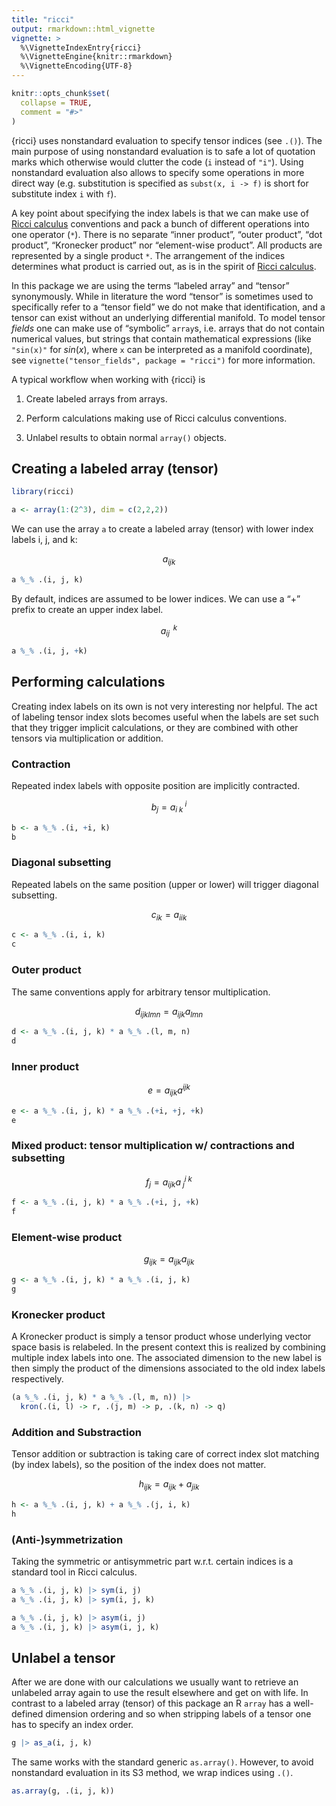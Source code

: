 ```yaml
---
title: "ricci"
output: rmarkdown::html_vignette
vignette: >
  %\VignetteIndexEntry{ricci}
  %\VignetteEngine{knitr::rmarkdown}
  %\VignetteEncoding{UTF-8}
---
```


```r
knitr::opts_chunk$set(
  collapse = TRUE,
  comment = "#>"
)
```

{ricci} uses nonstandard evaluation to specify tensor indices (see `.()`). The main purpose of using nonstandard evaluation is to safe a lot of quotation marks which otherwise would clutter the code (`i` instead of `"i"`). Using nonstandard evaluation also allows to specify some operations in more direct way (e.g. substitution is specified as `subst(x, i -> f)` is short for substitute index `i` with `f`).

A key point about specifying the index labels is that we can make use of [Ricci calculus](https://en.wikipedia.org/wiki/Ricci_calculus) conventions and pack a bunch of different operations into one operator (`*`). There is no separate "inner product", "outer product", "dot product", "Kronecker product" nor "element-wise product". All products are represented by a single product `*`. The arrangement of the indices determines what product is carried out, as is in the spirit of [Ricci calculus](https://en.wikipedia.org/wiki/Ricci_calculus).

In this package we are using the terms "labeled array" and "tensor" synonymously. While in literature the word "tensor" is sometimes used to specifically refer to a "tensor field" we do not make that identification, and a tensor can exist without an underlying differential manifold.
To model tensor *fields* one can make use of "symbolic" `array`s, i.e. arrays that do not contain numerical values, but strings that contain mathematical expressions (like `"sin(x)"` for $sin(x)$, where `x` can be interpreted as a manifold coordinate), see `vignette("tensor_fields", package = "ricci")` for more information.

A typical workflow when working with {ricci} is

1.  Create labeled arrays from arrays.

2.  Perform calculations making use of Ricci calculus conventions.

3.  Unlabel results to obtain normal `array()` objects.

## Creating a labeled array (tensor)

```r
library(ricci)

a <- array(1:(2^3), dim = c(2,2,2))
```

We can use the array `a` to create a labeled array (tensor) with lower index labels i, j, and k:

$$
a_{ijk}
$$

```r
a %_% .(i, j, k)
```

By default, indices are assumed to be lower indices. We can use a "+" prefix to create an upper index label.

$$
a_{ij}^{\;\;k}
$$

```r
a %_% .(i, j, +k)
```

## Performing calculations

Creating index labels on its own is not very interesting nor helpful. The act of labeling tensor index slots becomes useful when the labels are set such that they trigger implicit calculations, or they are combined with other tensors via multiplication or addition.

### Contraction

Repeated index labels with opposite position are implicitly contracted.

$$
b_j=a_{i\;k}^{\;i}
$$

```r
b <- a %_% .(i, +i, k)
b
```

### Diagonal subsetting

Repeated labels on the same position (upper or lower) will trigger diagonal subsetting.

$$
c_{ik}=a_{iik}
$$

```r
c <- a %_% .(i, i, k)
c
```

### Outer product

The same conventions apply for arbitrary tensor multiplication.

$$
d_{ijklmn}=a_{ijk}a_{lmn}
$$

```r
d <- a %_% .(i, j, k) * a %_% .(l, m, n)
d
```

### Inner product

$$
e=a_{ijk}a^{ijk}
$$

```r
e <- a %_% .(i, j, k) * a %_% .(+i, +j, +k)
e
```

### Mixed product: tensor multiplication w/ contractions and subsetting

$$
f_j=a_{ijk}a^{i\;k}_{\;j}
$$

```r
f <- a %_% .(i, j, k) * a %_% .(+i, j, +k)
f
```

### Element-wise product

$$
g_{ijk}=a_{ijk}a_{ijk}
$$

```r
g <- a %_% .(i, j, k) * a %_% .(i, j, k)
g
```

### Kronecker product

A Kronecker product is simply a tensor product whose underlying vector space basis is relabeled. In the present context this is realized by combining multiple index labels into one. The associated dimension to the new label is then simply the product of the dimensions associated to the old index labels respectively.

```r
(a %_% .(i, j, k) * a %_% .(l, m, n)) |> 
  kron(.(i, l) -> r, .(j, m) -> p, .(k, n) -> q)
```

### Addition and Substraction

Tensor addition or subtraction is taking care of correct index slot matching (by index labels), so the position of the index does not matter.

$$
h_{ijk} = a_{ijk} + a_{jik}
$$

```r
h <- a %_% .(i, j, k) + a %_% .(j, i, k)
h
```

### (Anti-)symmetrization

Taking the symmetric or antisymmetric part w.r.t. certain indices is a standard tool in Ricci calculus.

```r
a %_% .(i, j, k) |> sym(i, j)
a %_% .(i, j, k) |> sym(i, j, k)

a %_% .(i, j, k) |> asym(i, j)
a %_% .(i, j, k) |> asym(i, j, k)
```


## Unlabel a tensor

After we are done with our calculations we usually want to retrieve an unlabeled array again to use the result elsewhere and get on with life. In contrast to a labeled array (tensor) of this package an R `array` has a well-defined dimension ordering and so when stripping labels of a tensor one has to specify an index order.

```r
g |> as_a(i, j, k)
```

The same works with the standard generic `as.array()`. However, to avoid nonstandard evaluation in its S3 method, we wrap indices using `.()`.

```r
as.array(g, .(i, j, k))
```
